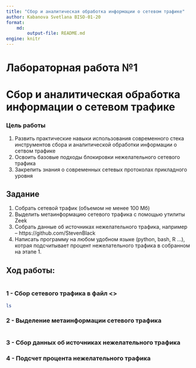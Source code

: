 ```yaml
---
title: "Сбор и аналитическая обработка информации о сетевом трафике"
author: Kabanova Svetlana BISO-01-20
format:
    md:
        output-file: README.md
engine: knitr
---
```


# Лабораторная работа №1
# Сбор и аналитическая обработка информации о сетевом трафике

### Цель работы
1. Развить практические навыки использования современного стека инструментов сбора и аналитической обработки информации о сетвом трафике
2. Освоить базовые подходы блокировки нежелательного сетевого трафика
3. Закрепить знания о современных сетевых протоколах прикладного уровня

## Задание
1. Собрать сетевой трафик (объемом не менее 100 Мб)
2. Выделить метаинформацию сетевого трафика с помощью утилиты Zeek
3. Собрать данные об источниках нежелательного трафика, например – https://github.com/StevenBlack
4. Написать программу на любом удобном языке (python, bash, R …), котрая подсчитывает процент нежелательного трафика в собранном на этапе 1.

## Ход работы:
```r
```
### 1 - Сбор сетевого трафика в файл <>
```bash
ls 
```

### 2 - Выделение метаинформации сетевого трафика
```bash

```

### 3 - Сбор данных об источниках нежелательного трафика

### 4 - Подсчет процента нежелательного трафика

